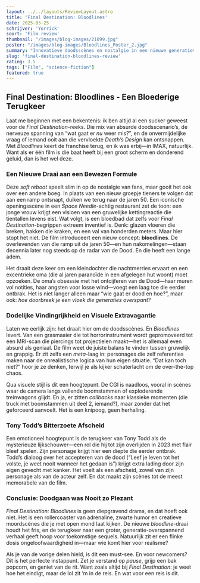 ```yaml
---
layout: ../../layouts/ReviewLayout.astro
title: 'Final Destination: Bloodlines'
date: 2025-05-25
schrijver: 'Yorrick'
soort: 'Film review'
thumbnail: "/images/blog-images/21099.jpg"
poster: "/images/blog-images/Bloodlines_Poster_2.jpg"
summary: "Innovatieve doodsscènes en nostalgie in een nieuwe generatieverhaal met humor en visuele pracht."
slug: 'final-destination-bloodlines-review'
rating: 3.5
tags: ["Film", "science-fiction"]
featured: true
---
```


## Final Destination: Bloodlines - Een Bloederige Terugkeer  

Laat me beginnen met een bekentenis: ik ben altijd al een sucker geweest voor de *Final Destination*-reeks. Die mix van absurde doodsscenario’s, de nerveuze spanning van “wat gaat er *nu* weer mis?”, en de onvermijdelijke vraag of iemand ooit aan die vervloekte *Death’s Design* kan ontsnappen. Met *Bloodlines* keert de franchise terug, en ik was erbij—in IMAX, natuurlijk. Want als er één film is die baat heeft bij een groot scherm en donderend geluid, dan is het wel deze.  

### Een Nieuwe Draai aan een Bewezen Formule  

Deze *soft reboot* speelt slim in op de nostalgie van fans, maar gooit het ook over een andere boeg. In plaats van een nieuw groepje tieners te volgen dat aan een ramp ontsnapt, duiken we terug naar de jaren 50. Een iconische openingsscène in een *Space Needle*-achtig restaurant zet de toon: een jonge vrouw krijgt een visioen van een gruwelijke kettingreactie die tientallen levens eist. Wat volgt, is een bloedbad dat zelfs voor *Final Destination*-begrippen extreem inventief is. Denk: glazen vloeren die breken, hakken die kraken, en een val van honderden meters. Maar hier stopt het niet. De film introduceert een nieuw concept: **bloodlines**. De overlevenden van die ramp uit de jaren 50—en hun nakomelingen—staan decennia later nog steeds op de radar van de Dood. En die heeft een lange adem.  

Het draait deze keer om een kleindochter die nachtmerries ervaart en een excentrieke oma (die al jaren paranoïde in een afgelegen hut woont) moet opzoeken. De oma’s obsessie met het ontcijferen van de Dood—haar muren vol notities, haar angsten voor losse wind—voegt een laag toe die eerder ontbrak. Het is niet langer alleen maar “wie gaat er dood en hoe?”, maar ook: *hoe doorbreek je een vloek die generaties overspant?*  

### Dodelijke Vindingrijkheid en Visuele Extravagantie  

Laten we eerlijk zijn: het draait hier om de doodsscènes. En *Bloodlines* levert. Van een grasmaaier die tot horrorinstrument wordt gepromoveerd tot een MRI-scan die piercings tot projectielen maakt—het is allemaal even absurd als geniaal. De film weet de juiste balans te vinden tussen gruwelijk en grappig. Er zit zelfs een *meta*-laag in: personages die zelf referenties maken naar de onrealistische logica van hun eigen situatie. “Dat kan toch niet?” hoor je ze denken, terwijl je als kijker schaterlacht om de over-the-top chaos.  

Qua visuele stijl is dit een hoogtepunt. De CGI is naadloos, vooral in scènes waar de camera langs vallende boomstammen of exploderende treinwagons glijdt. En ja, er zitten *callbacks* naar klassieke momenten (die truck met boomstammen uit deel 2, iemand?), maar zonder dat het geforceerd aanvoelt. Het is een knipoog, geen herhaling.  

### Tony Todd’s Bitterzoete Afscheid  

Een emotioneel hoogtepunt is de terugkeer van Tony Todd als de mysterieuze lijkschouwer—een rol die hij tot zijn overlijden in 2023 met flair bleef spelen. Zijn personage krijgt hier een diepte die eerder ontbrak. Todd’s dialoog over het accepteren van de dood (“Leef je leven tot het volste, je weet nooit wanneer het gedaan is”) krijgt extra lading door zijn eigen gevecht met kanker. Het voelt als een afscheid, zowel van zijn personage als van de acteur zelf. En dat maakt zijn scènes tot de meest memorabele van de film.  

### Conclusie: Doodgaan was Nooit zo Plezant  

*Final Destination: Bloodlines* is geen diepgravend drama, en dat hoeft ook niet. Het is een rollercoaster van adrenaline, zwarte humor en creatieve moordscènes die je met open mond laat kijken. De nieuwe *bloodline*-draai houdt het fris, en de terugkeer naar een groter, generatie-overspannend verhaal geeft hoop voor toekomstige sequels. Natuurlijk zit er een flinke dosis ongeloofwaardigheid in—maar wie komt hier voor realisme?  

Als je van de vorige delen hield, is dit een must-see. En voor newcomers? Dit is het perfecte instappunt. Zet je verstand op *pause*, grijp een bak popcorn, en geniet van de rit. Want zoals altijd bij *Final Destination*: je weet hoe het eindigt, maar de lol zit ’m in de reis. En wat voor een reis is dit.
